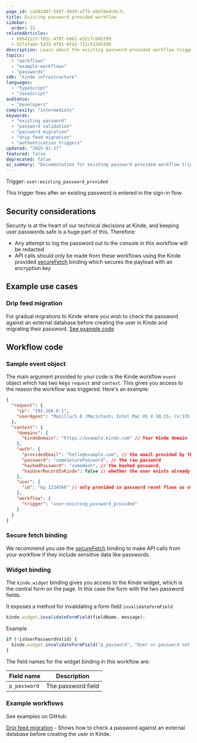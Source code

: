 ```yaml
---
page_id: ca483387-5987-4449-a775-a9dfdedc0c7c
title: Existing password provided workflow
sidebar:
  order: 15
relatedArticles:
  - 69b42223-701c-4707-b961-e52c7cb05399
  - 62fafade-5d33-4f85-9fd2-712c533db3d0
description: Learn about the existing password provided workflow trigger that fires when users provide existing passwords, enabling validation against external databases and migration workflows.
topics:
  - "workflows"
  - "example-workflows"
  - "passwords"
sdk: "kinde infrastructure"
languages:
  - "TypeScript"
  - "JavaScript"
audience:
  - "developers"
complexity: "intermediate"
keywords:
  - "existing password"
  - "password validation"
  - "password migration"
  - "drip feed migration"
  - "authentication triggers"
updated: "2025-01-27"
featured: false
deprecated: false
ai_summary: "Documentation for existing password provided workflow trigger that fires when users provide existing passwords, enabling validation against external databases and migration workflows."
---
```


Trigger: `user:existing_password_provided`

This trigger fires after an existing password is entered in the sign-in flow.

## Security considerations

Security is at the heart of our technical decisions at Kinde, and keeping user passwords safe is a huge part of this. Therefore:

- Any attempt to log the password out to the console in this workflow will be redacted
- API calls should only be made from these workflows using the Kinde provided [secureFetch](/workflows/bindings/secure-fetch-binding/) binding which secures the payload with an encryption key

## Example use cases

### Drip feed migration

For gradual migrations to Kinde where you wish to check the password against an external database before creating the user in Kinde and migrating their password. [See example code](https://github.com/kinde-starter-kits/workflow-examples/blob/main/existingPassword/dripFeedMigrationWorkflow.ts)

## Workflow code

### Sample event object

The main argument provided to your code is the Kinde workflow `event` object which has two keys `request` and `context`. This gives you access to the reason the workflow was triggered. Here's an example:

```json
{
  "request": {
    "ip": "192.168.0.1",
    "userAgent": "Mozilla/5.0 (Macintosh; Intel Mac OS X 10.15; rv:135.0) Gecko/20100101 Firefox/135.0"
  },
  "context": {
    "domains": {
      "kindeDomain": "https://example.kinde.com" // Your Kinde domain
    },
    "auth": {
      "providedEmail": "hello@example.com", // the email provided by the user
      "password": "someSecurePassword", // the raw password
      "hashedPassword": "someHash", // the hashed password,
      "hasUserRecordInKinde": false // whether the user exists already in Kinde
    },
    "user": {
      "id": "kp_1234566" // only provided in password reset flows as otherwise new user
    },
    "workflow": {
      "trigger": "user:existing_password_provided"
    }
  }
}
```

### Secure fetch binding

We recommend you use the [secureFetch](/workflows/bindings/secure-fetch-binding/) binding to make API calls from your workflow if they include sensitive data like passwords.

### Widget binding

The `kinde.widget` binding gives you access to the Kinde widget, which is the central form on the page. In this case the form with the two password fields.

It exposes a method for invalidating a form field `invalidateFormField`

```js
kinde.widget.invalidateFormField(fieldName, message);
```

Example

```js
if (!isUserPasswordValid) {
  kinde.widget.invalidateFormField("p_password", "User or password not found");
}
```

The field names for the widget binding in this workflow are:

| Field name   | Description        |
| ------------ | ------------------ |
| `p_password` | The password field |

### Example workflows

See examples on GitHub:

[Drip feed migration](https://github.com/kinde-starter-kits/workflow-examples/blob/main/existingPassword/dripFeedMigrationWorkflow.ts) - Shows how to check a password against an external database before creating the user in Kinde.
